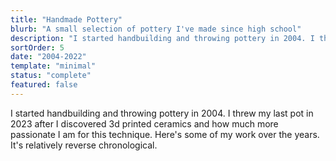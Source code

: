 ```yaml
---
title: "Handmade Pottery"
blurb: "A small selection of pottery I've made since high school"
description: "I started handbuilding and throwing pottery in 2004. I threw my last pot in 2023 after I discovered 3d printed ceramics and how much more passionate I am for this technique. Here's some of my work over the years. It's relatively reverse chronological."
sortOrder: 5
date: "2004-2022"
template: "minimal"
status: "complete"
featured: false
---
```


I started handbuilding and throwing pottery in 2004. I threw my last pot in 2023 after I discovered 3d printed ceramics and how much more passionate I am for this technique. Here's some of my work over the years. It's relatively reverse chronological.
